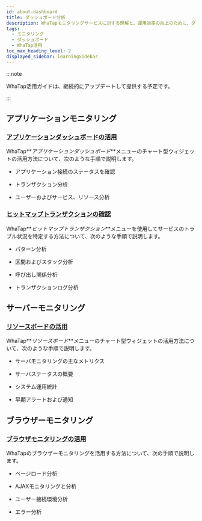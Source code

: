 ```yaml
---
id: about-dashboard
title: ダッシュボード分析
description: WhaTapモニタリングサービスに対する理解と、運用効率の向上のために、ダッシュボード分析についてのWhaTap活用ガイドを提示します。
tags:
  - モニタリング
  - ダッシュボード
  - WhaTap活用
toc_max_heading_level: 2
displayed_sidebar: learningSidebar
---
```



:::note

WhaTap活用ガイドは、継続的にアップデートして提供する予定です。

:::

## アプリケーションモニタリング

### [アプリケーションダッシュボードの活用](about-apm-dashboard)

WhaTap**_アプリケーションダッシュボード_**メニューのチャート型ウィジェットの活用方法について、次のような手順で説明します。

- アプリケーション接続のステータスを確認

- トランザクション分析

- ユーザーおよびサービス、リソース分析

### [ヒットマップトランザクションの確認](about-apm-hitmap-class)

WhaTap**_ヒットマップトランザクション_**メニューを使用してサービスのトラブル状況を特定する方法について、次のような手順で説明します。

- パターン分析

- 区間およびスタック分析

- 呼び出し関係分析

- トランザクションログ分析

## サーバーモニタリング

### [リソースボードの活用](about-server-dashboard)

WhaTap**_リソースボード_**メニューのチャート型ウィジェットの活用方法について、次のような手順で説明します。

- サーバモニタリングの主なメトリクス

- サーバステータスの概要

- システム運用統計

- 早期アラートおよび通知

## ブラウザーモニタリング

### [ブラウザモニタリングの活用](using-browser-monitoring)

WhaTapのブラウザーモニタリングを活用する方法について、次の手順で説明します。

- ページロード分析

- AJAXモニタリングと分析

- ユーザー接続環境分析

- エラー分析

<DocCardList/>
